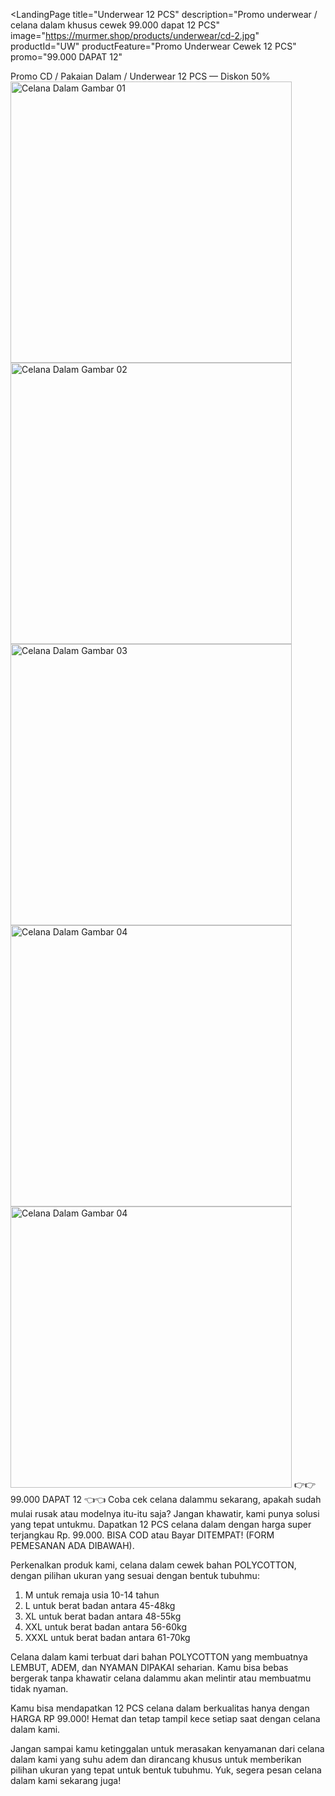 
<LandingPage
  title="Underwear 12 PCS"
  description="Promo underwear / celana dalam khusus cewek 99.000 dapat 12 PCS"
  image="https://murmer.shop/products/underwear/cd-2.jpg"
  productId="UW"
  productFeature="Promo Underwear Cewek 12 PCS"
  promo="99.000 DAPAT 12"
>

<Fragment slot="headline">
  Promo CD /
  <span class="sm:block lg:hidden"></span>
  Pakaian Dalam /
  <span class="sm:block lg:hidden"></span>
  Underwear
</Fragment>

<Fragment slot="subheadline">
  12 PCS &mdash; Diskon <span class="text-rose-600">50%</span>
</Fragment>

<Fragment slot="image-1">
  <Image src="/products/underwear/cd-1.jpg" width="450" height="450" quality="99" alt="Celana Dalam Gambar 01" />
  <Image src="/products/underwear/cd-2.jpg" width="450" height="450" quality="99" alt="Celana Dalam Gambar 02" />
  <Image src="/products/underwear/cd-3.jpg" width="450" height="450" quality="99" alt="Celana Dalam Gambar 03" />
</Fragment>

<Fragment slot="image-2">
  <Image src="/products/underwear/cd-4.jpg" width="450" height="450" quality="99" alt="Celana Dalam Gambar 04" />
  <Image src="/products/underwear/cd-5.jpg" width="450" height="450" quality="99" alt="Celana Dalam Gambar 04" />
</Fragment>

<Fragment slot="promo">
  <span class="hidden lg:inline">👉👉</span>
  99.000 DAPAT 12
  <span class="hidden lg:inline">👈👈</span>
</Fragment>

<Fragment slot="article">
  Coba cek celana dalammu sekarang, apakah sudah mulai rusak atau modelnya itu-itu saja? Jangan khawatir, kami punya solusi yang tepat untukmu. Dapatkan 12 PCS celana dalam dengan harga super terjangkau <span class="underline font-bold text-red-700" >Rp. 99.000. BISA COD atau Bayar DITEMPAT!</span > (FORM PEMESANAN ADA DIBAWAH).

  Perkenalkan produk kami, celana dalam cewek bahan <span class="underline font-bold text-red-700">POLYCOTTON</span >, dengan pilihan ukuran yang sesuai dengan bentuk tubuhmu:

  <ol class="list-disc pl-4">
    <li>M untuk remaja usia 10-14 tahun</li>
    <li>L untuk berat badan antara 45-48kg</li>
    <li>XL untuk berat badan antara 48-55kg</li>
    <li>XXL untuk berat badan antara 56-60kg</li>
    <li>XXXL untuk berat badan antara 61-70kg</li>
  </ol>

  Celana dalam kami terbuat dari bahan <span class="underline font-bold text-red-700">POLYCOTTON</span > yang membuatnya <span class="underline font-bold text-red-700" >LEMBUT, ADEM, dan NYAMAN DIPAKAI</span > seharian. Kamu bisa bebas bergerak tanpa khawatir celana dalammu akan melintir atau membuatmu tidak nyaman.

  Kamu bisa mendapatkan 12 PCS celana dalam berkualitas hanya dengan HARGA RP 99.000! Hemat dan tetap tampil kece setiap saat dengan celana dalam kami.

  Jangan sampai kamu ketinggalan untuk merasakan kenyamanan dari celana dalam kami yang suhu adem dan dirancang khusus untuk memberikan pilihan ukuran yang tepat untuk bentuk tubuhmu. Yuk, segera pesan celana dalam kami sekarang juga!
</Fragment>
</LandingPage>
